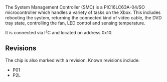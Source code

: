 The System Management Controller (SMC) is a PIC16LC63A-04/SO microcontroller which handles a variety of tasks on the Xbox.
This includes rebooting the system, returning the connected kind of video cable, the DVD tray state, controlling the fan, LED control and sensing temperature.

It is connected via I²C and located on address 0x10.

== Revisions ==

The chip is also marked with a revision.
Known revisions include:

* P01
* P2L{{citation needed}}